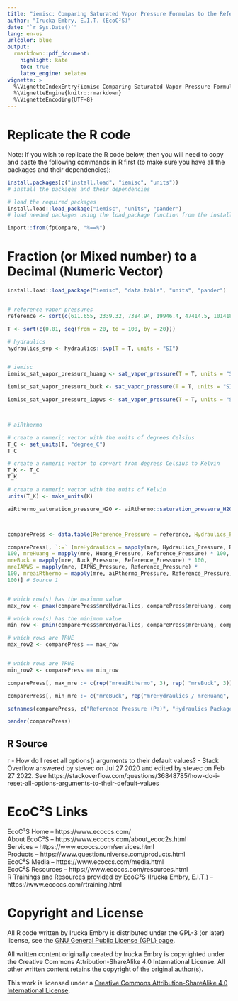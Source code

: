 ```yaml
---
title: "iemisc: Comparing Saturated Vapor Pressure Formulas to the Reference"
author: "Irucka Embry, E.I.T. (EcoC²S)"
date: "`r Sys.Date()`"
lang: en-us
urlcolor: blue
output:
  rmarkdown::pdf_document:
    highlight: kate
    toc: true
    latex_engine: xelatex
vignette: >
  %\VignetteIndexEntry{iemisc Comparing Saturated Vapor Pressure Formulas to the Reference}
  %\VignetteEngine{knitr::rmarkdown}
  %\VignetteEncoding{UTF-8}
---
```


\bigskip

# Replicate the R code

Note: If you wish to replicate the R code below, then you will need to copy and paste the following commands in R first (to make sure you have all the packages and their dependencies):  

```r
install.packages(c("install.load", "iemisc", "units"))
# install the packages and their dependencies
```

\bigskip
\bigskip

```r
# load the required packages
install.load::load_package("iemisc", "units", "pander")
# load needed packages using the load_package function from the install.load package (it is assumed that you have already installed these packages)

import::from(fpCompare, "%==%")
```

\bigskip
\bigskip

# Fraction (or Mixed number) to a Decimal (Numeric Vector)

```r

install.load::load_package("iemisc", "data.table", "units", "pander")


# reference vapor pressures
reference <- sort(c(611.655, 2339.32, 7384.94, 19946.4, 47414.5, 101418))

T <- sort(c(0.01, seq(from = 20, to = 100, by = 20)))

# hydraulics
hydraulics_svp <- hydraulics::svp(T = T, units = "SI")


# iemisc
iemisc_sat_vapor_pressure_huang <- sat_vapor_pressure(T = T, units = "SI", formula = "Huang")

iemisc_sat_vapor_pressure_buck <- sat_vapor_pressure(T = T, units = "SI", formula = "Buck")

iemisc_sat_vapor_pressure_iapws <- sat_vapor_pressure(T = T, units = "SI", formula = "IAPWS")



# aiRthermo

# create a numeric vector with the units of degrees Celsius
T_C <- set_units(T, "degree_C")
T_C

# create a numeric vector to convert from degrees Celsius to Kelvin
T_K <- T_C
T_K

# create a numeric vector with the units of Kelvin
units(T_K) <- make_units(K)

aiRthermo_saturation_pressure_H2O <- aiRthermo::saturation_pressure_H2O(drop_units(T_K))



comparePress <- data.table(Reference_Pressure = reference, Hydraulics_Pressure = hydraulics_svp, Huang_Pressure = iemisc_sat_vapor_pressure_huang, Buck_Pressure = iemisc_sat_vapor_pressure_buck, IAPWS_Pressure = iemisc_sat_vapor_pressure_iapws, aiRthermo_Pressure = aiRthermo_saturation_pressure_H2O)

comparePress[, `:=` (mreHydraulics = mapply(mre, Hydraulics_Pressure, Reference_Pressure) *
100, mreHuang = mapply(mre, Huang_Pressure, Reference_Pressure) * 100,
mreBuck = mapply(mre, Buck_Pressure, Reference_Pressure) * 100, 
mreIAPWS = mapply(mre, IAPWS_Pressure, Reference_Pressure) *
100, mreaiRthermo = mapply(mre, aiRthermo_Pressure, Reference_Pressure) *
100)] # Source 1


# which row(s) has the maximum value
max_row <- pmax(comparePress$mreHydraulics, comparePress$mreHuang, comparePress$mreBuck, comparePress$mreIAPWS, comparePress$mreaiRthermo)

# which row(s) has the minimum value
min_row <- pmin(comparePress$mreHydraulics, comparePress$mreHuang, comparePress$mreBuck, comparePress$mreIAPWS, comparePress$mreaiRthermo)

# which rows are TRUE
max_row2 <- comparePress == max_row


# which rows are TRUE
min_row2 <- comparePress == min_row

comparePress[, max_mre := c(rep("mreaiRthermo", 3), rep( "mreBuck", 3))]

comparePress[, min_mre := c("mreBuck", rep("mreHydraulics / mreHuang", 4), "mreIAPWS")]

setnames(comparePress, c("Reference Pressure (Pa)", "Hydraulics Package Pressure (Pa)", "Huang Pressure (Pa)", "Buck Pressure (Pa)", "IAPWS Pressure (Pa)", "aiRthermo Pressure (Pa)", "MRE % (Hydraulics Package vs. Reference)", "MRE % (Huang vs. Reference)", "MRE % (Buck vs. Reference)", "MRE % (IAPWS vs. Reference)", "MRE % (aiRthermo vs. Reference)", "Maximum MRE % Formula", "Minumum MRE % Formula"))

pander(comparePress)
```

\bigskip
\bigskip

## R Source

r - How do I reset all options() arguments to their default values? - Stack Overflow answered by stevec on Jul 27 2020 and edited by stevec on Feb 27 2022. See https://stackoverflow.com/questions/36848785/how-do-i-reset-all-options-arguments-to-their-default-values  

\bigskip
\bigskip

# EcoC²S Links

EcoC²S Home -- https://www.ecoccs.com/  
About EcoC²S -- https://www.ecoccs.com/about_ecoc2s.html  
Services -- https://www.ecoccs.com/services.html  
Products -- https://www.questionuniverse.com/products.html  
EcoC²S Media -- https://www.ecoccs.com/media.html  
EcoC²S Resources -- https://www.ecoccs.com/resources.html  
R Trainings and Resources provided by EcoC²S (Irucka Embry, E.I.T.) -- https://www.ecoccs.com/rtraining.html  

\bigskip
\bigskip

# Copyright and License

All R code written by Irucka Embry is distributed under the GPL-3 (or later) license, see the [GNU General Public License {GPL} page](https://www.gnu.org/licenses/gpl-3.0.html).  

All written content originally created by Irucka Embry is copyrighted under the Creative Commons Attribution-ShareAlike 4.0 International License. All other written content retains the copyright of the original author(s).  

This work is licensed under a [Creative Commons Attribution-ShareAlike 4.0 International License](https://creativecommons.org/licenses/by-sa/4.0/).  
